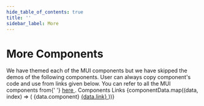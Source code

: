 ```yaml
---
hide_table_of_contents: true
title: ''
sidebar_label: More
---
```




<h1 className='!m-0'>More Components</h1>

<div className='template-bg-color' />

<Grid container spacing={6}>
  <Grid size={{ xs: 12 }}>
    <Alert severity='info' className='mbe-4'>
      We have themed each of the MUI components but we have skipped the demos of the following components. User can
      always copy component's code and use from links given below. You can refer to all the MUI components from{' '}
      <a href='https://mui.com/components/' target='_blank'>
        here
      </a>
      .
    </Alert>
    <TableContainer>
      <Table>
        <TableHead>
          <TableRow>
            <TableCell>Components</TableCell>
            <TableCell>Links</TableCell>
          </TableRow>
        </TableHead>
        <TableBody>
          {componentData.map((data, index) => (
            <TableRow key={index} sx={{ '&:last-of-type .MuiTableCell-root': { border: 0 } }}>
              <TableCell>{data.component}</TableCell>
              <TableCell>
                <a href={data.link} target='_blank'>
                  {data.link}
                </a>
              </TableCell>
            </TableRow>
          ))}
        </TableBody>
      </Table>
    </TableContainer>
  </Grid>
</Grid>
